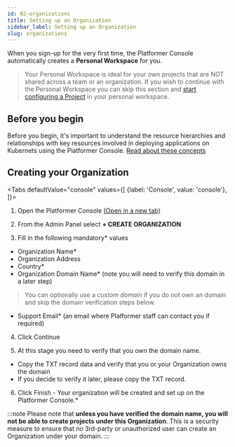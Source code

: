 ```yaml
---
id: 02-organizations
title: Setting up an Organization
sidebar_label: Setting up an Organization
slug: organizations
---
```



When you sign-up for the very first time, the Platformer Console automatically creates a **Personal Workspace** for you.

> Your Personal Workspace is ideal for your own projects that are NOT shared across a team or an organization. If you wish to continue with the Personal Workspace you can skip this section and [start configuring a Project](./projects) in your personal workspace.

## Before you begin

Before you begin, it's important to understand the resource hierarchies and relationships with key resources involved in deploying applications on Kubernets using the Platformer Console.
[Read about these concepts](./resource-hierachies)

## Creating your Organization

<Tabs
  defaultValue="console"
  values={[
    {label: 'Console', value: 'console'},
  ]}>
  <TabItem value="console">

1. Open the Platformer Console <a href="https://beta.console.platformer.com/" target="_">(Open in a new tab)</a>

2. From the Admin Panel select **+ CREATE ORGANIZATION**

3. Fill in the following mandatory* values
  - Organization Name*
  - Organization Address
  - Country*
  - Organization Domain Name* (note you will need to verify this domain in a later step)
> You can optionally use a *custom domain* if you do not own an domain and skip the domain verification steps below.
  - Support Email* (an email where Platformer staff can contact you if required)

4. Click Continue

5. At this stage you need to verify that you own the domain name.
  - Copy the TXT record data and verify that you or your Organization owns the domain
  - If you decide to verify it later, please copy the TXT record.

6. Click Finish - Your organization will be created and set up on the Platformer Console.*

:::note
Please note that **unless you have verified the domain name, you will not be able to create projects under this Organization**. This is a security measure to ensure that no 3rd-party or unauthorized user can create an Organization under your domain.
:::

  </TabItem>
</Tabs>
